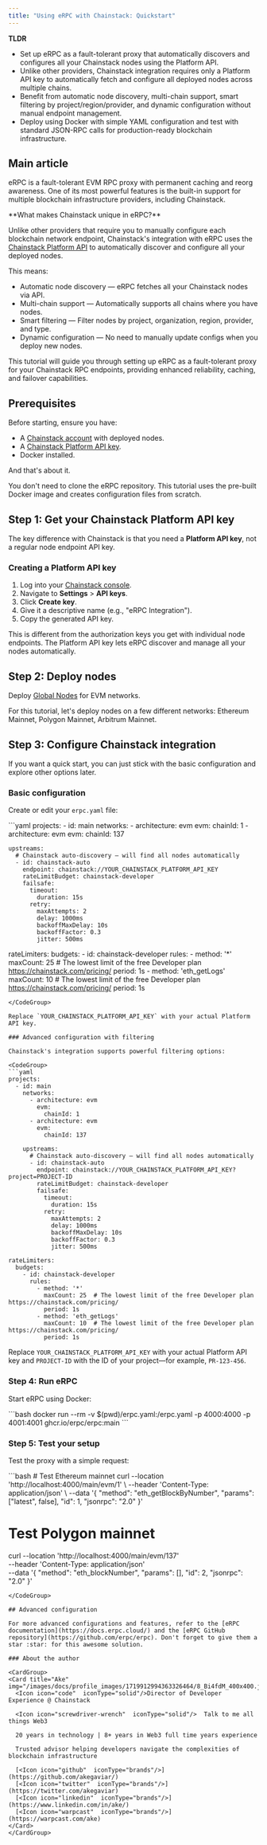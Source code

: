 ```yaml
---
title: "Using eRPC with Chainstack: Quickstart"
---
```


**TLDR**

* Set up eRPC as a fault-tolerant proxy that automatically discovers and configures all your Chainstack nodes using the Platform API.
* Unlike other providers, Chainstack integration requires only a Platform API key to automatically fetch and configure all deployed nodes across multiple chains.
* Benefit from automatic node discovery, multi-chain support, smart filtering by project/region/provider, and dynamic configuration without manual endpoint management.
* Deploy using Docker with simple YAML configuration and test with standard JSON-RPC calls for production-ready blockchain infrastructure.

## Main article

eRPC is a fault-tolerant EVM RPC proxy with permanent caching and reorg awareness. One of its most powerful features is the built-in support for multiple blockchain infrastructure providers, including Chainstack.

<Info>
**What makes Chainstack unique in eRPC?**

Unlike other providers that require you to manually configure each blockchain network endpoint, Chainstack's integration with eRPC uses the [Chainstack Platform API](/reference/platform-api-getting-started) to automatically discover and configure all your deployed nodes.
</Info>

This means:

- Automatic node discovery — eRPC fetches all your Chainstack nodes via API.
- Multi-chain support — Automatically supports all chains where you have nodes.
- Smart filtering — Filter nodes by project, organization, region, provider, and type.
- Dynamic configuration — No need to manually update configs when you deploy new nodes.

This tutorial will guide you through setting up eRPC as a fault-tolerant proxy for your Chainstack RPC endpoints, providing enhanced reliability, caching, and failover capabilities.

## Prerequisites

Before starting, ensure you have:

- A [Chainstack account](https://chainstack.com/) with deployed nodes.
- A [Chainstack Platform API key](/reference/platform-api-getting-started#create-api-key).
- Docker installed.

And that's about it.

<Tip>
  You don't need to clone the eRPC repository. This tutorial uses the pre-built Docker image and creates configuration files from scratch.
</Tip>

## Step 1: Get your Chainstack Platform API key

The key difference with Chainstack is that you need a **Platform API key**, not a regular node endpoint API key.

### Creating a Platform API key

1. Log into your [Chainstack console](https://console.chainstack.com).
2. Navigate to **Settings** > **API keys**.
3. Click **Create key**.
4. Give it a descriptive name (e.g., "eRPC Integration").
5. Copy the generated API key.

<Info>
This is different from the authorization keys you get with individual node endpoints. The Platform API key lets eRPC discover and manage all your nodes automatically.
</Info>

## Step 2: Deploy nodes

Deploy [Global Nodes](/docs/global-elastic-node) for EVM networks.

For this tutorial, let's deploy nodes on a few different networks: Ethereum Mainnet, Polygon Mainnet, Arbitrum Mainnet.

## Step 3: Configure Chainstack integration

If you want a quick start, you can just stick with the basic configuration and explore other options later.

### Basic configuration

Create or edit your `erpc.yaml` file:

<CodeGroup>
```yaml
projects:
  - id: main
    networks:
      - architecture: evm
        evm:
          chainId: 1
      - architecture: evm
        evm:
          chainId: 137

    upstreams:
      # Chainstack auto-discovery — will find all nodes automatically
      - id: chainstack-auto
        endpoint: chainstack://YOUR_CHAINSTACK_PLATFORM_API_KEY
        rateLimitBudget: chainstack-developer
        failsafe:
          timeout:
            duration: 15s
          retry:
            maxAttempts: 2
            delay: 1000ms
            backoffMaxDelay: 10s
            backoffFactor: 0.3
            jitter: 500ms

rateLimiters:
  budgets:
    - id: chainstack-developer
      rules:
        - method: '*'
          maxCount: 25  # The lowest limit of the free Developer plan https://chainstack.com/pricing/
          period: 1s
        - method: 'eth_getLogs'
          maxCount: 10  # The lowest limit of the free Developer plan https://chainstack.com/pricing/
          period: 1s
```
</CodeGroup>

Replace `YOUR_CHAINSTACK_PLATFORM_API_KEY` with your actual Platform API key.

### Advanced configuration with filtering

Chainstack's integration supports powerful filtering options:

<CodeGroup>
```yaml
projects:
  - id: main
    networks:
      - architecture: evm
        evm:
          chainId: 1
      - architecture: evm
        evm:
          chainId: 137

    upstreams:
      # Chainstack auto-discovery — will find all nodes automatically
      - id: chainstack-auto
        endpoint: chainstack://YOUR_CHAINSTACK_PLATFORM_API_KEY?project=PROJECT-ID
        rateLimitBudget: chainstack-developer
        failsafe:
          timeout:
            duration: 15s
          retry:
            maxAttempts: 2
            delay: 1000ms
            backoffMaxDelay: 10s
            backoffFactor: 0.3
            jitter: 500ms

rateLimiters:
  budgets:
    - id: chainstack-developer
      rules:
        - method: '*'
          maxCount: 25  # The lowest limit of the free Developer plan https://chainstack.com/pricing/
          period: 1s
        - method: 'eth_getLogs'
          maxCount: 10  # The lowest limit of the free Developer plan https://chainstack.com/pricing/
          period: 1s
```
</CodeGroup>

Replace `YOUR_CHAINSTACK_PLATFORM_API_KEY` with your actual Platform API key and `PROJECT-ID` with the ID of your project—for example, `PR-123-456`.

### Step 4: Run eRPC

Start eRPC using Docker:

<CodeGroup>
  ```bash
  docker run --rm -v $(pwd)/erpc.yaml:/erpc.yaml -p 4000:4000 -p 4001:4001 ghcr.io/erpc/erpc:main
  ```
</CodeGroup>

### Step 5: Test your setup

Test the proxy with a simple request:

<CodeGroup>
  ```bash
  # Test Ethereum mainnet
  curl --location 'http://localhost:4000/main/evm/1' \
  --header 'Content-Type: application/json' \
  --data '{
      "method": "eth_getBlockByNumber",
      "params": ["latest", false],
      "id": 1,
      "jsonrpc": "2.0"
  }'

  # Test Polygon mainnet
  curl --location 'http://localhost:4000/main/evm/137' \
  --header 'Content-Type: application/json' \
  --data '{
      "method": "eth_blockNumber",
      "params": [],
      "id": 2,
      "jsonrpc": "2.0"
  }'
  ```
</CodeGroup>

## Advanced configuration

For more advanced configurations and features, refer to the [eRPC documentation](https://docs.erpc.cloud/) and the [eRPC GitHub repository](https://github.com/erpc/erpc). Don't forget to give them a star :star: for this awesome solution.

### About the author

<CardGroup>
  <Card title="Ake" img="/images/docs/profile_images/1719912994363326464/8_Bi4fdM_400x400.jpg">
    <Icon icon="code"  iconType="solid"/>Director of Developer Experience @ Chainstack

    <Icon icon="screwdriver-wrench"  iconType="solid"/>  Talk to me all things Web3

    20 years in technology | 8+ years in Web3 full time years experience

    Trusted advisor helping developers navigate the complexities of blockchain infrastructure

    [<Icon icon="github"  iconType="brands"/>](https://github.com/akegaviar/)
    [<Icon icon="twitter"  iconType="brands"/>](https://twitter.com/akegaviar)
    [<Icon icon="linkedin"  iconType="brands"/>](https://www.linkedin.com/in/ake/)
    [<Icon icon="warpcast"  iconType="brands"/>](https://warpcast.com/ake)
  </Card>
</CardGroup>
